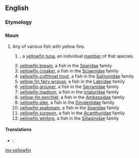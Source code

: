 ==English==
{{rfi}}
{{wikipedia}}
{{wikispecies}}
===Etymology===
{{compound|yellow|fin}}

===Noun===
{{en-noun|yellowfin|pl2=yellowfins}}

# Any of various fish with yellow fins.
## {{context|countable|lang=en}} {{taxlink|Thunnus albacares|species}}, a [[yellowfin tuna]], an individual [[member]] of that species.
## [[yellowfin bream]], a fish in the [[Sparidae]] family
## [[yellowfin croaker]], a fish in the [[Sciaenidae]] family
## [[yellowfin cutthroat trout]], a fish in the [[Salmonidae]] family
## [[yellow fin fairy wrasse]], a fish in the [[Labridae]] family
## [[yellowfin grouper]], a fish in the [[Serranidae]] family
## [[yellowfin madtom]], a fish in the [[Ictaluridae]] family
## [[yellow-fin perchlet]], a fish in the [[Ambassidae]] family
## [[yellowfin pike]], a fish in the [[Dinolestidae]] family
## [[yellowfin seabream]], a fish in the [[Sparidae]] family
## [[yellowfin surgeon]], a fish in the [[Acanthuridae]] family
## [[yellowfin whiting]], a fish in the [[Sillaginidae]] family

====Translations====
{{trans-top|any fish with a yellow fin}}
{{trans-mid}}
{{trans-bottom}}
{{trans-top|A yellowfin tuna, an individual member of that species}}
* {{ttbc|de}}: {{t-|de|Gelbflossenthunfisch|m}}
{{trans-mid}}
{{trans-bottom}}

[[my:yellowfin]]